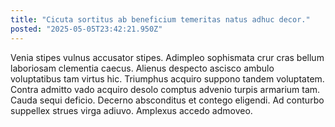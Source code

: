 ```yaml
---
title: "Cicuta sortitus ab beneficium temeritas natus adhuc decor."
posted: "2025-05-05T23:42:21.950Z"
---
```


Venia stipes vulnus accusator stipes. Adimpleo sophismata crur cras bellum laboriosam clementia caecus. Alienus despecto ascisco ambulo voluptatibus tam virtus hic.
Triumphus acquiro suppono tandem voluptatem. Contra admitto vado acquiro desolo comptus advenio turpis armarium tam. Cauda sequi deficio.
Decerno absconditus et contego eligendi. Ad conturbo suppellex strues virga adiuvo. Amplexus accedo admoveo.
